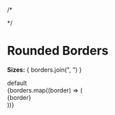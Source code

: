 /*

*/

<Meta title="Base/Borders" />

# Rounded Borders

**Sizes:** { borders.join(", ") }

<div className="flex flex-wrap gap-4">
  <div key="default" className="flex flex-col items-center">
    <div className={`w-16 h-16 border-2 rounded`}></div>
    <span className="mt-2 text-sm">default</span>
  </div>
  {borders.map((border) => (
    <div key={border} className="flex flex-col items-center">
      <div className={`w-16 h-16 border-2 rounded-${border}`}></div>
      <span className="mt-2 text-sm">{border}</span>
    </div>
  ))}
</div>
